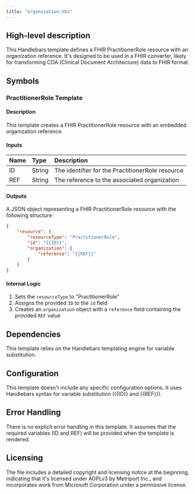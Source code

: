 ```yaml
---
title: "organization.hbs"
---
```


## High-level description
This Handlebars template defines a FHIR PractitionerRole resource with an organization reference. It's designed to be used in a FHIR converter, likely for transforming CDA (Clinical Document Architecture) data to FHIR format.

## Symbols

### PractitionerRole Template
#### Description
This template creates a FHIR PractitionerRole resource with an embedded organization reference.

#### Inputs
| Name | Type | Description |
|:-----|:-----|:------------|
| ID | String | The identifier for the PractitionerRole resource |
| REF | String | The reference to the associated organization |

#### Outputs
A JSON object representing a FHIR PractitionerRole resource with the following structure:
```json
{
    "resource": {
        "resourceType": "PractitionerRole",
        "id": "{{ID}}",
        "organization": {
            "reference": "{{REF}}"
        }
    }
}
```

#### Internal Logic
1. Sets the `resourceType` to "PractitionerRole"
2. Assigns the provided `ID` to the `id` field
3. Creates an `organization` object with a `reference` field containing the provided `REF` value

## Dependencies
This template relies on the Handlebars templating engine for variable substitution.

## Configuration
This template doesn't include any specific configuration options. It uses Handlebars syntax for variable substitution ({{ID}} and {{REF}}).

## Error Handling
There is no explicit error handling in this template. It assumes that the required variables (ID and REF) will be provided when the template is rendered.

## Licensing
The file includes a detailed copyright and licensing notice at the beginning, indicating that it's licensed under AGPLv3 by Metriport Inc., and incorporates work from Microsoft Corporation under a permissive license.